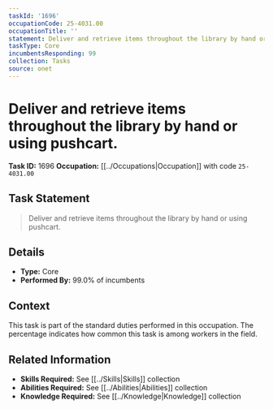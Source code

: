 ```yaml
---
taskId: '1696'
occupationCode: 25-4031.00
occupationTitle: ''
statement: Deliver and retrieve items throughout the library by hand or using pushcart.
taskType: Core
incumbentsResponding: 99
collection: Tasks
source: onet
---
```

# Deliver and retrieve items throughout the library by hand or using pushcart.

**Task ID:** 1696
**Occupation:** [[../Occupations|Occupation]] with code `25-4031.00`

## Task Statement

> Deliver and retrieve items throughout the library by hand or using pushcart.

## Details

- **Type:** Core
- **Performed By:** 99.0% of incumbents

## Context

This task is part of the standard duties performed in this occupation. The percentage indicates how common this task is among workers in the field.

## Related Information

- **Skills Required:** See [[../Skills|Skills]] collection
- **Abilities Required:** See [[../Abilities|Abilities]] collection
- **Knowledge Required:** See [[../Knowledge|Knowledge]] collection

